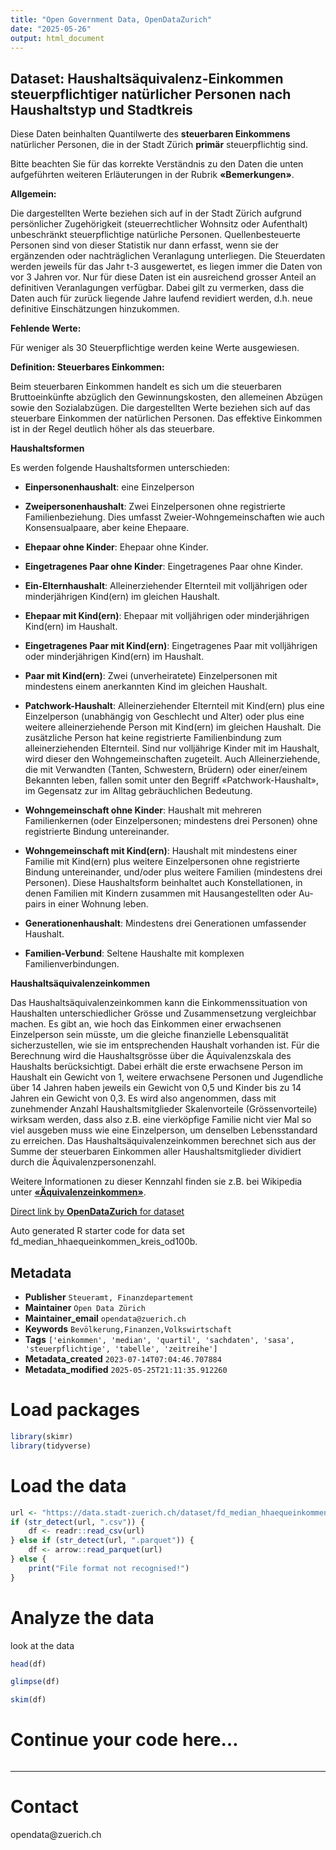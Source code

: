 ```yaml
---
title: "Open Government Data, OpenDataZurich"
date: "2025-05-26"
output: html_document
---
```


## Dataset: Haushaltsäquivalenz-Einkommen steuerpflichtiger natürlicher Personen nach Haushaltstyp und Stadtkreis


Diese Daten beinhalten Quantilwerte des **steuerbaren Einkommens** natürlicher Personen, die in der Stadt Zürich **primär** steuerpflichtig sind. 

Bitte beachten Sie für das korrekte Verständnis zu den Daten die unten aufgeführten weiteren Erläuterungen in der Rubrik **«Bemerkungen»**.



**Allgemein:**

 Die dargestellten Werte beziehen sich auf in der Stadt Zürich aufgrund persönlicher Zugehörigkeit
(steuerrechtlicher Wohnsitz oder Aufenthalt) unbeschränkt steuerpflichtige natürliche Personen.
Quellenbesteuerte Personen sind von dieser Statistik nur dann erfasst, wenn sie der ergänzenden
oder nachträglichen Veranlagung unterliegen.
Die Steuerdaten werden jeweils für das Jahr t-3 ausgewertet, es liegen immer die Daten von vor 3 Jahren vor. Nur für diese Daten ist ein ausreichend grosser Anteil an definitiven Veranlagungen verfügbar. Dabei gilt zu vermerken, dass die Daten auch für zurück liegende Jahre laufend revidiert werden, d.h. neue definitive Einschätzungen hinzukommen.
 

[]()

**Fehlende Werte:**

 Für weniger als 30 Steuerpflichtige werden keine Werte ausgewiesen.
 

[]()

**Definition: Steuerbares Einkommen:**

 Beim steuerbaren Einkommen handelt es sich um die steuerbaren Bruttoeinkünfte abzüglich den Gewinnungskosten, den allemeinen Abzügen sowie den Sozialabzügen. Die dargestellten Werte beziehen sich auf das steuerbare Einkommen der natürlichen Personen. Das effektive Einkommen ist in der Regel deutlich höher als das steuerbare.



[]()

**Haushaltsformen**

Es werden folgende Haushaltsformen unterschieden:

- **Einpersonenhaushalt**: eine Einzelperson

- **Zweipersonenhaushalt**: Zwei Einzelpersonen ohne registrierte Familienbeziehung. Dies umfasst Zweier-Wohngemeinschaften wie auch Konsensualpaare, aber keine Ehepaare.

- **Ehepaar ohne Kinder**: Ehepaar ohne Kinder.

- **Eingetragenes Paar ohne Kinder**: Eingetragenes Paar ohne Kinder.

- **Ein-Elternhaushalt**: Alleinerziehender Elternteil mit volljährigen oder minderjährigen Kind(ern) im gleichen Haushalt.

- **Ehepaar mit Kind(ern)**: Ehepaar mit volljährigen oder minderjährigen Kind(ern) im Haushalt.

- **Eingetragenes Paar mit Kind(ern)**: Eingetragenes Paar mit volljährigen oder minderjährigen Kind(ern) im Haushalt.

- **Paar mit Kind(ern)**: Zwei (unverheiratete) Einzelpersonen mit mindestens einem anerkannten Kind im gleichen Haushalt. 

- **Patchwork-Haushalt**: Alleinerziehender Elternteil mit Kind(ern) plus eine Einzelperson (unabhängig von Geschlecht und Alter) oder plus eine weitere alleinerziehende Person mit Kind(ern) im gleichen Haushalt. Die zusätzliche Person hat keine registrierte Familienbindung zum alleinerziehenden Elternteil. Sind nur volljährige Kinder mit im Haushalt, wird dieser den Wohngemeinschaften zugeteilt. Auch Alleinerziehende, die mit Verwandten (Tanten, Schwestern, Brüdern) oder einer/einem Bekannten leben, fallen somit unter den Begriff «Patchwork-Haushalt», im Gegensatz zur im Alltag gebräuchlichen Bedeutung. 

- **Wohngemeinschaft ohne Kinder**: Haushalt mit mehreren Familienkernen (oder Einzelpersonen; mindestens drei Personen) ohne registrierte Bindung untereinander. 

- **Wohngemeinschaft mit Kind(ern)**: Haushalt mit mindestens einer Familie mit Kind(ern) plus weitere Einzelpersonen ohne registrierte Bindung untereinander, und/oder plus weitere Familien (mindestens drei Personen). Diese Haushaltsform beinhaltet auch Konstellationen, in denen Familien mit Kindern zusammen mit Hausangestellten oder Au-pairs in einer Wohnung leben.

- **Generationenhaushalt**: Mindestens drei Generationen umfassender Haushalt. 

- **Familien-Verbund**: Seltene Haushalte mit komplexen Familienverbindungen.


[]()

**Haushaltsäquivalenzeinkommen**

Das Haushaltsäquivalenzeinkommen kann die Einkommenssituation von Haushalten unterschiedlicher Grösse und Zusammensetzung vergleichbar machen. Es gibt an, wie hoch das Einkommen einer erwachsenen Einzelperson sein müsste, um die gleiche finanzielle Lebensqualität sicherzustellen, wie sie im entsprechenden Haushalt vorhanden ist. 
Für die Berechnung wird die Haushaltsgrösse über die Äquivalenzskala des Haushalts berücksichtigt. Dabei erhält die erste erwachsene Person im Haushalt ein Gewicht von 1, weitere erwachsene Personen und Jugendliche über 14 Jahren haben jeweils ein Gewicht von 0,5 und Kinder bis zu 14 Jahren ein Gewicht von 0,3. Es wird also angenommen, dass mit zunehmender Anzahl Haushaltsmitglieder Skalenvorteile (Grössenvorteile) wirksam werden, dass also z.B. eine vierköpfige Familie nicht vier Mal so viel ausgeben muss wie eine Einzelperson, um denselben Lebensstandard zu erreichen. Das Haushaltsäquivalenzeinkommen berechnet sich aus der Summe der steuerbaren Einkommen aller Haushaltsmitglieder dividiert durch die Äquivalenzpersonenzahl.

Weitere Informationen zu dieser Kennzahl finden sie z.B. bei Wikipedia unter [**«Äquivalenzeinkommen»**](https://de.wikipedia.org/wiki/%C3%84quivalenzeinkommen).



[]()



[Direct link by **OpenDataZurich** for dataset](https://data.stadt-zuerich.ch/dataset/fd_median_hhaequeinkommen_kreis_od100b)

Auto generated R starter code for data set fd_median_hhaequeinkommen_kreis_od100b.

## Metadata

- **Publisher** `Steueramt, Finanzdepartement`
- **Maintainer** `Open Data Zürich`
- **Maintainer_email** `opendata@zuerich.ch`
- **Keywords** `Bevölk­erung,Finanzen,​​Volks​­wirt​­schaft`
- **Tags** `['einkommen', 'median', 'quartil', 'sachdaten', 'sasa', 'steuerpflichtige', 'tabelle', 'zeitreihe']`
- **Metadata_created** `2023-07-14T07:04:46.707884`
- **Metadata_modified** `2025-05-25T21:11:35.912260`


# Load packages

```r
library(skimr)
library(tidyverse)
```

# Load the data

```r
url <- "https://data.stadt-zuerich.ch/dataset/fd_median_hhaequeinkommen_kreis_od100b/download/WIR100OD100B.csv"
if (str_detect(url, ".csv")) {
    df <- readr::read_csv(url)
} else if (str_detect(url, ".parquet")) {
    df <- arrow::read_parquet(url)
} else {
    print("File format not recognised!")
}
```

# Analyze the data

look at the data
```r
head(df)
```

```r
glimpse(df)
```

```r
skim(df)
```

# Continue your code here...

```r

```

------------------------------------------------------------------------

# Contact

opendata@zuerich.ch
